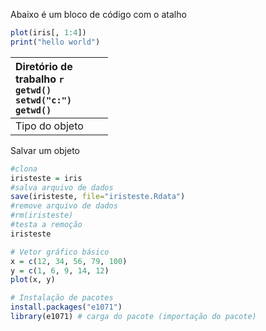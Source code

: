 Abaixo é um bloco de código com o atalho
```r
plot(iris[, 1:4])
print("hello world")
```
---------------------
Diretório de trabalho
```r
getwd()
setwd("c:")
getwd()
```
---------------------
Tipo do objeto
```r
class(iris)
```
---------------------
Salvar um objeto
```r
#clona
iristeste = iris
#salva arquivo de dados
save(iristeste, file="iristeste.Rdata")
#remove arquivo de dados
#rm(iristeste)
#testa a remoção
iristeste
```

```r
# Vetor gráfico básico
x = c(12, 34, 56, 79, 100)
y = c(1, 6, 9, 14, 12)
plot(x, y)
```

```r
# Instalação de pacotes
install.packages("e1071")
library(e1071) # carga do pacote (importação do pacote)
```


